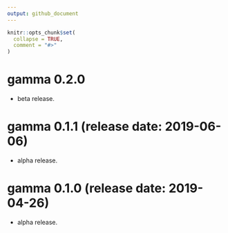 ```yaml
---
output: github_document
---
```


<!-- NEWS.md is generated from NEWS.Rmd. Please edit that file -->

```r
knitr::opts_chunk$set(
  collapse = TRUE,
  comment = "#>"
)
```

<!--# gamma `r utils::packageVersion("gamma")` (`r Sys.Date()`)-->
# gamma 0.2.0
* beta release.

# gamma 0.1.1 (release date: 2019-06-06)
* alpha release.

# gamma 0.1.0 (release date: 2019-04-26)
* alpha release.
